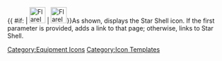 {{ #if: {{{1|}}} | [[File:FlareIcon.png|36px|link={{{1}}}]] | [[File:FlareIcon.png|36px|link=Star Shell]]}}<noinclude>As shown, displays the Star Shell icon.  If the first parameter is provided, adds a link to that page; otherwise, links to Star Shell.
[[Category:Equipment Icons]] [[Category:Icon Templates]]</noinclude>